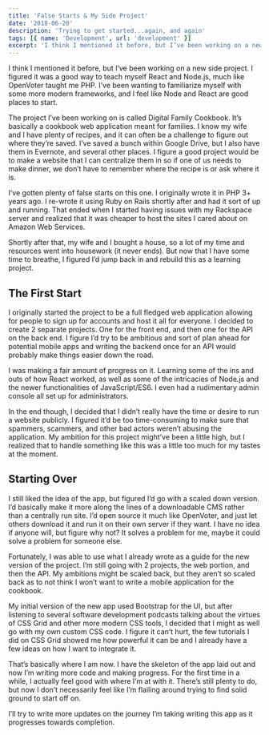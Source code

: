```yaml
---
title: 'False Starts & My Side Project'
date: '2018-06-20'
description: 'Trying to get started...again, and again'
tags: [{ name: 'Development', url: 'development' }]
excerpt: 'I think I mentioned it before, but I’ve been working on a new side project. I figured it was a good way to teach myself React and Node.js, much like OpenVoter taught me PHP. I’ve been wanting to familiarize myself with some more modern frameworks, and I feel like Node and React are good places to start.'
---
```


I think I mentioned it before, but I’ve been working on a new side project. I figured it was a good way to teach myself React and Node.js, much like OpenVoter taught me PHP. I’ve been wanting to familiarize myself with some more modern frameworks, and I feel like Node and React are good places to start.

The project I’ve been working on is called Digital Family Cookbook. It’s basically a cookbook web application meant for families. I know my wife and I have plenty of recipes, and it can often be a challenge to figure out where they’re saved. I’ve saved a bunch within Google Drive, but I also have them in Evernote, and several other places. I figure a good project would be to make a website that I can centralize them in so if one of us needs to make dinner, we don’t have to remember where the recipe is or ask where it is.

I’ve gotten plenty of false starts on this one. I originally wrote it in PHP 3+ years ago. I re-wrote it using Ruby on Rails shortly after and had it sort of up and running. That ended when I started having issues with my Rackspace server and realized that it was cheaper to host the sites I cared about on Amazon Web Services.

Shortly after that, my wife and I bought a house, so a lot of my time and resources went into housework (it never ends). But now that I have some time to breathe, I figured I’d jump back in and rebuild this as a learning project.

## The First Start

I originally started the project to be a full fledged web application allowing for people to sign up for accounts and host it all for everyone. I decided to create 2 separate projects. One for the front end, and then one for the API on the back end. I figure I’d try to be ambitious and sort of plan ahead for potential mobile apps and writing the backend once for an API would probably make things easier down the road.

I was making a fair amount of progress on it. Learning some of the ins and outs of how React worked, as well as some of the intricacies of Node.js and the newer functionalities of JavaScript/ES6. I even had a rudimentary admin console all set up for administrators.

In the end though, I decided that I didn’t really have the time or desire to run a website publicly. I figured it’d be too time-consuming to make sure that spammers, scammers, and other bad actors weren’t abusing the application. My ambition for this project might’ve been a little high, but I realized that to handle something like this was a little too much for my tastes at the moment.

## Starting Over

I still liked the idea of the app, but figured I’d go with a scaled down version. I’d basically make it more along the lines of a downloadable CMS rather than a centrally run site. I’d open source it much like OpenVoter, and just let others download it and run it on their own server if they want. I have no idea if anyone will, but figure why not? It solves a problem for me, maybe it could solve a problem for someone else.

Fortunately, I was able to use what I already wrote as a guide for the new version of the project. I’m still going with 2 projects, the web portion, and then the API. My ambitions might be scaled back, but they aren’t so scaled back as to not think I won’t want to write a mobile application for the cookbook.

My initial version of the new app used Bootstrap for the UI, but after listening to several software development podcasts talking about the virtues of CSS Grid and other more modern CSS tools, I decided that I might as well go with my own custom CSS code. I figure it can’t hurt, the few tutorials I did on CSS Grid showed me how powerful it can be and I already have a few ideas on how I want to integrate it.

That’s basically where I am now. I have the skeleton of the app laid out and now I’m writing more code and making progress. For the first time in a while, I actually feel good with where I’m at with it. There’s still plenty to do, but now I don’t necessarily feel like I’m flailing around trying to find solid ground to start off on.

I’ll try to write more updates on the journey I’m taking writing this app as it progresses towards completion.
